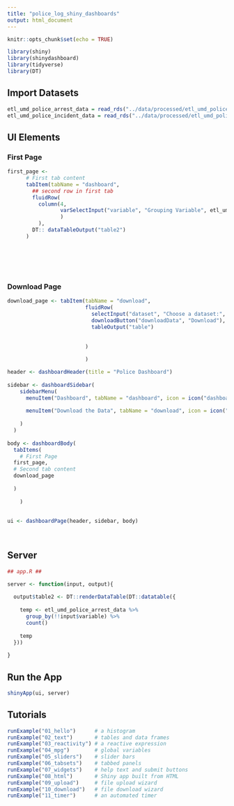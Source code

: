 ```yaml
---
title: "police_log_shiny_dashboards"
output: html_document
---
```


```r
knitr::opts_chunk$set(echo = TRUE)
```

```r
library(shiny)
library(shinydashboard)
library(tidyverse)
library(DT)

```

## Import Datasets
```r

etl_umd_police_arrest_data = read_rds("../data/processed/etl_umd_police_arrest_data.rds")
etl_umd_police_incident_data = read_rds("../data/processed/etl_umd_police_incident_data.rds")
```


## UI Elements

### First Page
```r
first_page <- 
      # First tab content
      tabItem(tabName = "dashboard",
        ## second row in first tab
        fluidRow(
          column(4, 
                 varSelectInput("variable", "Grouping Variable", etl_umd_police_arrest_data)
                 )
          ), 
        DT:: dataTableOutput("table2")
      )
            
            
            
         
          
```

### Download Page

```r

download_page <- tabItem(tabName = "download",
                         fluidRow(
                           selectInput("dataset", "Choose a dataset:", choices = c("University of Maryland", "Other")),
                           downloadButton("downloadData", "Download"),
                           tableOutput("table")
                           
                           
                         )
                         
                         )

```


```r

header <- dashboardHeader(title = "Police Dashboard")
  
sidebar <- dashboardSidebar(
    sidebarMenu(
      menuItem("Dashboard", tabName = "dashboard", icon = icon("dashboard")),
      
      menuItem("Download the Data", tabName = "download", icon = icon("th"))
      
    )
  )
  
body <- dashboardBody( 
  tabItems(
    # First Page
  first_page,
  # Second tab content
  download_page
    
  )
  
    )
  
  
ui <- dashboardPage(header, sidebar, body)
  



```

## Server

```r

## app.R ##

server <- function(input, output){
    
  output$table2 <- DT::renderDataTable(DT::datatable({
    
    temp <- etl_umd_police_arrest_data %>% 
      group_by(!!input$variable) %>% 
      count()
    
    temp
  }))
  
}

```


## Run the App
```r
shinyApp(ui, server)
```
## Tutorials
```r
runExample("01_hello")      # a histogram
runExample("02_text")       # tables and data frames
runExample("03_reactivity") # a reactive expression
runExample("04_mpg")        # global variables
runExample("05_sliders")    # slider bars
runExample("06_tabsets")    # tabbed panels
runExample("07_widgets")    # help text and submit buttons
runExample("08_html")       # Shiny app built from HTML
runExample("09_upload")     # file upload wizard
runExample("10_download")   # file download wizard
runExample("11_timer")      # an automated timer
```

